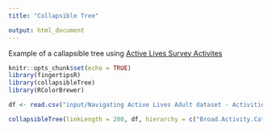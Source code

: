 ```yaml
---
title: "Collapsible Tree"

output: html_document
---
```

Example of a callapsible tree using [Active Lives Survey Activites](https://www.sportengland.org/research/active-lives-survey/measuring-sport-and-activity/)

```r
knitr::opts_chunk$set(echo = TRUE)
library(fingertipsR)
library(collapsibleTree)
library(RColorBrewer)

df <- read.csv("input/Navigating Active Lives Adult dataset - Activities.csv")

```


```r
collapsibleTree(linkLength = 200, df, hierarchy = c("Broad.Activity.Categories", "Activities", "Disciplines"), height = 1200, width = 1200, tooltip = TRUE, fillByLevel = TRUE)
```
